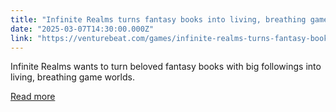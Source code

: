 ```yaml
---
title: "Infinite Realms turns fantasy books into living, breathing game worlds with help of AI"
date: "2025-03-07T14:30:00.000Z"
link: "https://venturebeat.com/games/infinite-realms-turns-fantasy-books-into-living-breathing-game-worlds-with-help-of-ai/"
---
```


Infinite Realms wants to turn beloved fantasy books with big followings into living, breathing game worlds.

[Read more](https://venturebeat.com/games/infinite-realms-turns-fantasy-books-into-living-breathing-game-worlds-with-help-of-ai/)
